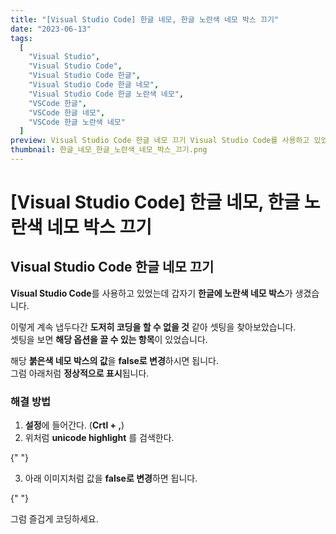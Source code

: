 ```yaml
---
title: "[Visual Studio Code] 한글 네모, 한글 노란색 네모 박스 끄기"
date: "2023-06-13"
tags:
  [
    "Visual Studio",
    "Visual Studio Code",
    "Visual Studio Code 한글",
    "Visual Studio Code 한글 네모",
    "Visual Studio Code 한글 노란색 네모",
    "VSCode 한글",
    "VSCode 한글 네모",
    "VSCode 한글 노란색 네모"
  ]
preview: Visual Studio Code 한글 네모 끄기 Visual Studio Code를 사용하고 있었는데 갑자기 한글에 노란색 네모 박스가 생겼습니다. 이렇게 계속 냅두다간 도저히 코딩을 할 수 없을 것 같아 셋팅을 찾아보았습니다. 셋팅을 보면 해당 옵션을 끌 수 있는 항목이 있었습니다. 해당 붉은색 네모 박스의 값을 false로 변경하시면 됩니다. 그럼 아래처럼 정상적으로 표시됩니다. - 해결 방법 1. 설정에 들어간다. (Crtl + ,) 2. 위처럼 unicode highlight 를 검색한다.
thumbnail: 한글_네모_한글_노란색_네모_박스_끄기.png
---
```


# [Visual Studio Code] 한글 네모, 한글 노란색 네모 박스 끄기

## Visual Studio Code 한글 네모 끄기

**Visual Studio Code**를 사용하고 있었는데 갑자기 **한글에 노란색 네모 박스**가 생겼습니다.

<PostImage
  src="https://raw.githubusercontent.com/Codiving/blog-posts/main/Images/공유/한글_네모_한글_노란색_네모_박스_끄기_1.png"
  alt="이미지1"
/>

이렇게 계속 냅두다간 **도저히 코딩을 할 수 없을 것** 같아 셋팅을 찾아보았습니다.  
셋팅을 보면 **해당 옵션을 끌 수 있는 항목**이 있었습니다.

<PostImage
  src="https://raw.githubusercontent.com/Codiving/blog-posts/main/Images/공유/한글_네모_한글_노란색_네모_박스_끄기_2.png"
  alt="이미지2"
/>

해당 **붉은색 네모 박스의 값**을 **false로 변경**하시면 됩니다.  
그럼 아래처럼 **정상적으로 표시**됩니다.

<PostImage
  src="https://raw.githubusercontent.com/Codiving/blog-posts/main/Images/공유/한글_네모_한글_노란색_네모_박스_끄기_3.png"
  alt="이미지3"
/>

### 해결 방법

1. **설정**에 들어간다. (**Crtl + ,**)
2. 위처럼 **unicode highlight** 를 검색한다.

<PostImage
  src="https://raw.githubusercontent.com/Codiving/blog-posts/main/Images/공유/한글_네모_한글_노란색_네모_박스_끄기_4.png"
  alt="이미지4"
/>{" "}

3. 아래 이미지처럼 값을 **false로 변경**하면 됩니다.

<PostImage
  src="https://raw.githubusercontent.com/Codiving/blog-posts/main/Images/공유/한글_네모_한글_노란색_네모_박스_끄기_5.png"
  alt="이미지5"
/>{" "}

그럼 즐겁게 코딩하세요.

